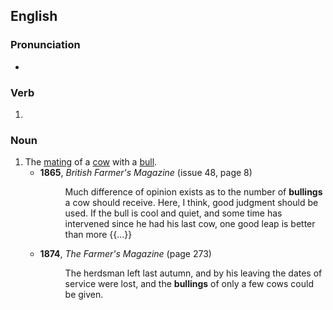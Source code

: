 ==English==

===Pronunciation===
* {{IPA|en|/ˈbʊlɪŋ/}}

===Verb===
{{head|en|verb form}}

# {{present participle of|en|bull|nocat=1}}

===Noun===
{{en-noun}}

# The [[mate|mating]] of a [[cow]] with a [[bull]].
#* '''1865''', ''British Farmer's Magazine'' (issue 48, page 8)
#*: Much difference of opinion exists as to the number of '''bullings''' a cow should receive. Here, I think, good judgment should be used. If the bull is cool and quiet, and some time has intervened since he had his last cow, one good leap is better than more {{...}}
#* '''1874''', ''The Farmer's Magazine'' (page 273)
#*: The herdsman left last autumn, and by his leaving the dates of service were lost, and the '''bullings''' of only a few cows could be given.